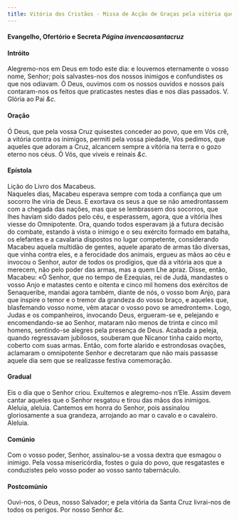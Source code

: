 ```yaml
---
title: Vitória dos Cristãos - Missa de Acção de Graças pela vitória que os cristãos alcançaram na luta contra os sarracenos
---
```


<h4 class="text-center">
  Evangelho, Ofertório e Secreta <em>Página invencaosantacruz</em>
</h4>

<h4 class="text-center">Intróito</h4>
<div class="container-fluid">
  <div class="row">
    <span class="text-justify"></div>
    <span class="text-justify">
      Alegremo-nos em Deus em todo este dia: e louvemos eternamente o vosso
      nome, Senhor; pois salvastes-nos dos nossos inimigos e confundistes os que
      nos odiavam. Ó Deus, ouvimos com os nossos ouvidos e nossos país
      contaram-nos os feitos que praticastes nestes dias e nos dias passados. V.
      Glória ao Pai <em>&c.</em>
    </div>
</div>

<h4 class="text-center">Oração</h4>
<div class="container-fluid">
  <div class="row">
    <span class="text-justify"></div>
    <span class="text-justify">
      Ó Deus, que pela vossa Cruz quisestes conceder ao povo, que em Vós crê, a
      vitória contra os inimigos, permiti pela vossa piedade, Vos pedimos, que
      aqueles que adoram a Cruz, alcancem sempre a vitória na terra e o gozo
      eterno nos céus. Ó Vós, que viveis e reinais <em>&c.</em>
    </div>
</div>

<h4 class="text-center">Epístola</h4>
<div class="container-fluid">
  <div class="row">
    <span class="text-justify"></div>
    <span class="text-justify">Lição do Livro dos Macabeus.</div>
    <span class="text-justify"></div>
    <span class="text-justify">
      Naqueles dias, Macabeu esperava sempre com toda a confiança que um socorro
      lhe viria de Deus. E exortava os seus a que se não amedrontassem com a
      chegada das nações, mas que se lembrassem dos socorros, que lhes haviam
      sido dados pelo céu, e esperassem, agora, que a vitória lhes viesse do
      Omnipotente. Ora, quando todos esperavam já a futura decisão do combate,
      estando à vista o inimigo e o seu exército formado em batalha, os
      elefantes e a cavalaria dispostos no lugar competente, considerando
      Macabeu aquela multidão de gentes, aquele aparato de armas tão diversas,
      que vinha contra eles, e a ferocidade dos animais, ergueu as mãos ao céu e
      invocou o Senhor, autor de todos os prodígios, que dá a vitória aos que a
      merecem, não pelo poder das armas, mas a quem Lhe apraz. Disse, então,
      Macabeu: «Ó Senhor, que no tempo de Ezequias, rei de Judá, mandastes o
      vosso Anjo e matastes cento e oitenta e cinco mil homens dos exércitos de
      Senaqueribe, mandai agora também, diante de nós, o vosso bom Anjo, para
      que inspire o temor e o tremor da grandeza do vosso braço, e aqueles que,
      blasfemando vosso nome, vêm atacar o vosso povo se amedrontem». Logo,
      Judas e os companheiros, invocando Deus, ergueram-se e, pelejando e
      encomendando-se ao Senhor, mataram não menos de trinta e cinco mil homens,
      sentindo-se alegres pela presença de Deus. Acabada a peleja, quando
      regressavam jubilosos, souberam que Nicanor tinha caído morto, coberto com
      suas armas. Então, com forte alarido e estrondosas ovações, aclamaram o
      omnipotente Senhor e decretaram que não mais passasse aquele dia sem que
      se realizasse festiva comemoração.
    </div>
</div>

<h4 class="text-center">Gradual</h4>
<div class="container-fluid">
  <div class="row">
    <span class="text-justify"></div>
    <span class="text-justify">
      Eis o dia que o Senhor criou. Exultemos e alegremo-nos n’Ele. Assim devem
      cantar aqueles que o Senhor resgatou e tirou das mãos dos inimigos.
    </div>
    <span class="text-justify"></div>
    <span class="text-justify">
      Aleluia, aleluia. Cantemos em honra do Senhor, pois assinalou
      gloriosamente a sua grandeza, arrojando ao mar o cavalo e o cavaleiro.
      Aleluia.
    </div>
</div>

<h4 class="text-center">Comúnio</h4>
<div class="container-fluid">
  <div class="row">
    <span class="text-justify"></div>
    <span class="text-justify">
      Com o vosso poder, Senhor, assinalou-se a vossa dextra que esmagou o
      inimigo. Pela vossa misericórdia, fostes o guia do povo, que resgatastes e
      conduzistes pelo vosso poder ao vosso santo tabernáculo.
    </div>
</div>

<h4 class="text-center">Postcomúnio</h4>
<div class="container-fluid">
  <div class="row">
    <span class="text-justify"></div>
    <span class="text-justify">
      Ouvi-nos, ó Deus, nosso Salvador; e pela vitória da Santa Cruz livrai-nos
      de todos os perigos. Por nosso Senhor <em>&c.</em>
    </div>
</div>
